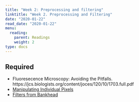 ```yaml
---
title: "Week 2: Preprocessing and filtering"
linktitle: "Week 2. Preprocessing and Filtering"
date: "2020-01-22"
read_date: "2020-01-22"
menu:
  reading:
    parent: Readings
    weight: 2
type: docs
---
```


## Required

- Fluoresecence Microscopy: Avoiding the Pitfalls. https://jcs.biologists.org/content/joces/120/10/1703.full.pdf
- [Manipulating Individual Pixels](https://petebankhead.gitbooks.io/imagej-intro/content/chapters/point_operations/point_operations.html)
- [Filters from Bankhead](https://petebankhead.gitbooks.io/imagej-intro/content/chapters/filters/filters.html)
